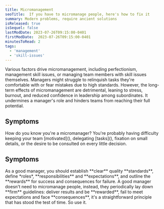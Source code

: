 ```yaml
---
title: Micromanagement
seoTitle:  If you have to micromanage people, here's how to fix it 
summary: Modern problems, require ancient solutions
isReleased: true
isSequel: false
lastModDate: 2023-07-26T09:15:00-0401
firstModDate:  2023-07-26T09:15:00-0401
minutesToRead: 2
tags:
  - 'management'
  - 'skill-issues'
---
```


<C>
Various factors drive micromanagement, including perfectionism, management <L href="/blog/tag/skill-issues">skill issues</L>, or managing team members with <L href="/blog/tag/skill-issues">skill issues</L> themselves.
</C>

<C>
Managers might struggle to relinquish tasks they're comfortable with or fear mistakes due to high standards. However, the long-term effects of micromanagement are detrimental, leaning to stress, burnout, and reduced confidence in leadership among subordinates. It undermines a manager's role  and hinders teams from reaching their full potential.
</C>

<H2>Symptoms</H2>
<C>
How do you know you're a micromanager? You're probably having 
difficulty keeping your team [motivated](), delegating [tasks](), fixation on small details, or the desire to be consulted on every little decision. 
</C>
<H2>Symptoms</H2>
<C>
As a good manager, you should establish **clear** quality **standards**, define *roles*, **responsibilities** and **expectations**, and outline the **rewards** for success and consequences for failure. A good manager doesn't need to micromanage people, instead, they periodically lay down **firm** guidelines: deliver results and be **rewarded**, fail to meet expectations and face **consequences**, it's a straightforward principle that has stood the test of time. So use it.
</C>

